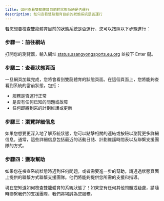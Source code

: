```yaml
---
title: 如何查看雙龍體育目前的狀態系統是否運行
description: 如何查看雙龍體育目前的狀態系統是否運行
---
```


若您想要檢查雙龍體育目前的狀態系統是否運行，您可以按照以下步驟進行：

### 步驟一：前往網站

打開您的瀏覽器，輸入網址 [status.ssangyongsports.eu.org](https://status.ssangyongsports.eu.org) 並按下 Enter 鍵。

### 步驟二：查看狀態頁面

一旦網頁加載完成，您將會看到雙龍體育的狀態頁面。在這個頁面上，您將能夠查看到系統的當前狀態，包括：

- 服務是否運行正常
- 是否有任何已知的問題或故障
- 任何即將到來的計劃維護或更新

### 步驟三：瀏覽詳細信息

如果您想要更深入地了解系統狀態，您可以點擊相關的連結或按鈕以瀏覽更多詳細信息。通常，這些詳細信息包括最近的活動日誌、計劃維護時間表以及聯繫支援團隊的方式。

### 步驟四：獲取幫助

如果您在檢查系統狀態時遇到任何問題，或者需要進一步的幫助，請通過狀態頁面上提供的聯繫方式聯繫支援團隊。他們將能夠提供您所需的支援和指導。

現在您知道如何檢查雙龍體育的系統狀態了！如果您有任何其他問題或疑慮，請隨時聯繫我們的支援團隊，我們將竭誠為您服務。
